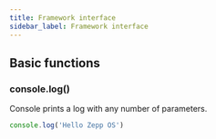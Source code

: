 ```yaml
---
title: Framework interface
sidebar_label: Framework interface
---
```


## Basic functions

### console.log()

Console prints a log with any number of parameters.

```js
console.log('Hello Zepp OS')
```
